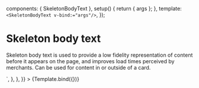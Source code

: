 
<Meta
  title="Components / Skeleton body text"
  component={SkeletonBodyText}
/>

  components: { SkeletonBodyText },
  setup() {
    return { args };
  },
  template: `
    <SkeletonBodyText v-bind:="args"/>
  `,
});

# Skeleton body text

Skeleton body text is used to provide a low fidelity representation of content before it appears on the page, and improves load times perceived by merchants. Can be used for content in or outside of a card.

<Canvas>
  <Story
    name="Skeleton body text"
    args={{
      lines: 3,
    }}
    parameters={{
      docs: {
        source: {
          code: dedent`
            <SkeletonBodyText :lines="3"/>
          `,
        },
      },
    }}
  >
    {Template.bind({})}
  </Story>
</Canvas>

<ArgsTable story="Skeleton body text"/>
